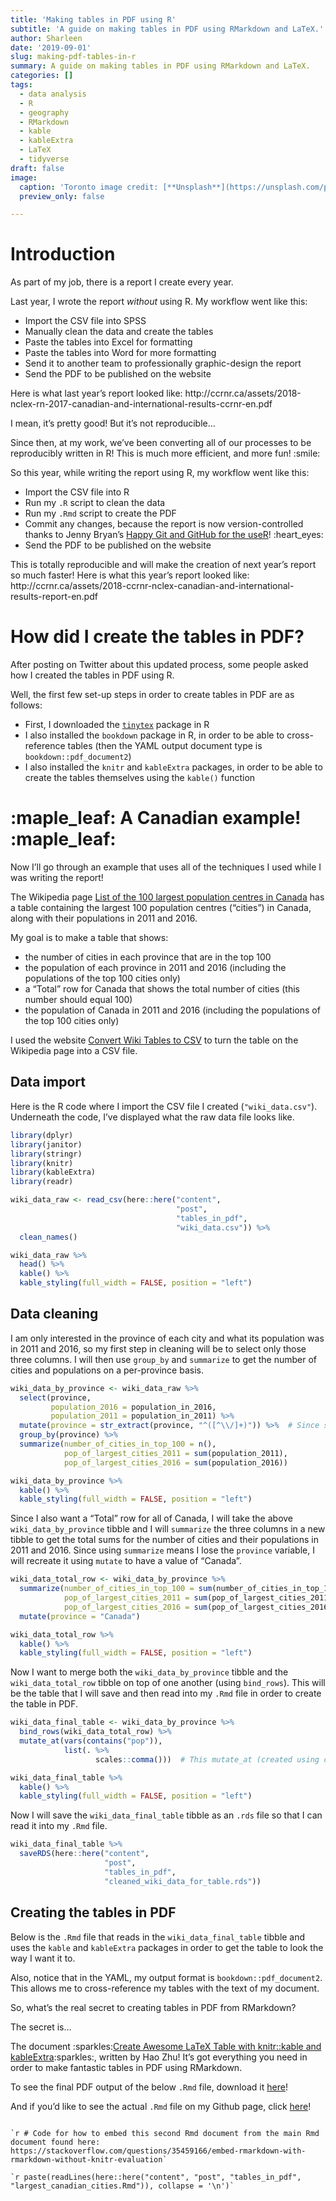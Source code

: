 ```yaml
---
title: 'Making tables in PDF using R'
subtitle: 'A guide on making tables in PDF using RMarkdown and LaTeX.'
author: Sharleen
date: '2019-09-01'
slug: making-pdf-tables-in-r
summary: A guide on making tables in PDF using RMarkdown and LaTeX.
categories: []
tags:
  - data analysis
  - R
  - geography
  - RMarkdown
  - kable
  - kableExtra
  - LaTeX
  - tidyverse
draft: false
image:
  caption: 'Toronto image credit: [**Unsplash**](https://unsplash.com/photos/qlKaN7eqay8)'
  preview_only: false

---
```


# Introduction

As part of my job, there is a report I create every year.

Last year, I wrote the report *without* using R. My workflow went like this:

- Import the CSV file into SPSS
- Manually clean the data and create the tables
- Paste the tables into Excel for formatting
- Paste the tables into Word for more formatting
- Send it to another team to professionally graphic-design the report
- Send the PDF to be published on the website

Here is what last year's report looked like: http://ccrnr.ca/assets/2018-nclex-rn-2017-canadian-and-international-results-ccrnr-en.pdf

I mean, it's pretty good! But it's not reproducible...

Since then, at my work, we've been converting all of our processes to be reproducibly written in R! This is much more efficient, and more fun! :smile:

So this year, while writing the report using R, my workflow went like this:

- Import the CSV file into R
- Run my `.R` script to clean the data
- Run my `.Rmd` script to create the PDF
- Commit any changes, because the report is now version-controlled thanks to Jenny Bryan's [Happy Git and GitHub for the useR](https://happygitwithr.com/)! :heart_eyes:
- Send the PDF to be published on the website

This is totally reproducible and will make the creation of next year's report so much faster! Here is what this year's report looked like: http://ccrnr.ca/assets/2018-ccrnr-nclex-canadian-and-international-results-report-en.pdf

# How did I create the tables in PDF?

After posting on Twitter about this updated process, some people asked how I created the tables in PDF using R.

Well, the first few set-up steps in order to create tables in PDF are as follows:

- First, I downloaded the [`tinytex`](https://yihui.name/tinytex/) package in R
- I also installed the `bookdown` package in R, in order to be able to cross-reference tables (then the YAML output document type is `bookdown::pdf_document2`)
- I also installed the `knitr` and `kableExtra` packages, in order to be able to create the tables themselves using the `kable()` function

# :maple_leaf: A Canadian example! :maple_leaf:

Now I'll go through an example that uses all of the techniques I used while I was writing the report!

The Wikipedia page [List of the 100 largest population centres in Canada](https://en.wikipedia.org/wiki/List_of_the_100_largest_population_centres_in_Canada) has a table containing the largest 100 population centres ("cities") in Canada, along with their populations in 2011 and 2016.

My goal is to make a table that shows:

- the number of cities in each province that are in the top 100
- the population of each province in 2011 and 2016 (including the populations of the top 100 cities only)
- a "Total" row for Canada that shows the total number of cities (this number should equal 100)
- the population of Canada in 2011 and 2016 (including the populations of the top 100 cities only)

I used the website [Convert Wiki Tables to CSV](https://wikitable2csv.ggor.de/) to turn the table on the Wikipedia page into a CSV file.

## Data import

Here is the R code where I import the CSV file I created (`"wiki_data.csv"`). Underneath the code, I've displayed what the raw data file looks like.

```r

library(dplyr)
library(janitor)
library(stringr)
library(knitr)
library(kableExtra)
library(readr)

wiki_data_raw <- read_csv(here::here("content",
                                     "post",
                                     "tables_in_pdf",
                                     "wiki_data.csv")) %>%
  clean_names()

wiki_data_raw %>%
  head() %>%
  kable() %>%
  kable_styling(full_width = FALSE, position = "left")

```

## Data cleaning

I am only interested in the province of each city and what its population was in 2011 and 2016, so my first step in cleaning will be to select only those three columns. I will then use `group_by` and `summarize` to get the number of cities and populations on a per-province basis.

```r

wiki_data_by_province <- wiki_data_raw %>%
  select(province,
         population_2016 = population_in_2016,
         population_2011 = population_in_2011) %>%
  mutate(province = str_extract(province, "^([^\\/]+)")) %>%  # Since some provinces were actually two provinces put together (e.g., "Alberta/Saskatchewan"), I used regex code from this website (https://www.perlmonks.org/?node_id=908348) to get everything before the first forward slash in the string
  group_by(province) %>%
  summarize(number_of_cities_in_top_100 = n(),
            pop_of_largest_cities_2011 = sum(population_2011),
            pop_of_largest_cities_2016 = sum(population_2016))

wiki_data_by_province %>%
  kable() %>%
  kable_styling(full_width = FALSE, position = "left")

```

Since I also want a "Total" row for all of Canada, I will take the above `wiki_data_by_province` tibble and I will `summarize` the three columns in a new tibble to get the total sums for the number of cities and their populations in 2011 and 2016. Since using `summarize` means I lose the `province` variable, I will recreate it using `mutate` to have a value of "Canada".

```r

wiki_data_total_row <- wiki_data_by_province %>%
  summarize(number_of_cities_in_top_100 = sum(number_of_cities_in_top_100),
            pop_of_largest_cities_2011 = sum(pop_of_largest_cities_2011),
            pop_of_largest_cities_2016 = sum(pop_of_largest_cities_2016)) %>%
  mutate(province = "Canada")

wiki_data_total_row %>%
  kable() %>%
  kable_styling(full_width = FALSE, position = "left")

```

Now I want to merge both the `wiki_data_by_province` tibble and the `wiki_data_total_row` tibble on top of one another (using `bind_rows`). This will be the table that I will save and then read into my `.Rmd` file in order to create the table in PDF.

```r

wiki_data_final_table <- wiki_data_by_province %>%
  bind_rows(wiki_data_total_row) %>%
  mutate_at(vars(contains("pop")),
            list(. %>%
                   scales::comma()))  # This mutate_at (created using code from https://suzan.rbind.io/2018/02/dplyr-tutorial-2/#mutate-at-to-change-specific-columns) converts all variables containing the word "pop" to have commas separating the thousands.

wiki_data_final_table %>%
  kable() %>%
  kable_styling(full_width = FALSE, position = "left")

```

Now I will save the `wiki_data_final_table` tibble as an `.rds` file so that I can read it into my `.Rmd` file.

```r

wiki_data_final_table %>%
  saveRDS(here::here("content",
                     "post",
                     "tables_in_pdf",
                     "cleaned_wiki_data_for_table.rds"))

```

## Creating the tables in PDF

Below is the `.Rmd` file that reads in the `wiki_data_final_table` tibble and uses the `kable` and `kableExtra` packages in order to get the table to look the way I want it to.

Also, notice that in the YAML, my output format is `bookdown::pdf_document2`. This allows me to cross-reference my tables with the text of my document.

So, what's the real secret to creating tables in PDF from RMarkdown?

The secret is...

The document :sparkles:[Create Awesome LaTeX Table with knitr::kable and kableExtra](https://haozhu233.github.io/kableExtra/awesome_table_in_pdf.pdf):sparkles:, written by Hao Zhu! It's got everything you need in order to make fantastic tables in PDF using RMarkdown.

To see the final PDF output of the below `.Rmd` file, download it [here](https://github.com/sharleenw/my_blog/blob/master/content/post/tables_in_pdf/largest_canadian_cities.pdf)!

And if you'd like to see the actual `.Rmd` file on my Github page, click [here](https://github.com/sharleenw/my_blog/blob/master/content/post/tables_in_pdf/largest_canadian_cities.Rmd)!

````

`r # Code for how to embed this second Rmd document from the main Rmd document found here: https://stackoverflow.com/questions/35459166/embed-rmarkdown-with-rmarkdown-without-knitr-evaluation`

`r paste(readLines(here::here("content", "post", "tables_in_pdf", "largest_canadian_cities.Rmd")), collapse = '\n')`

````
